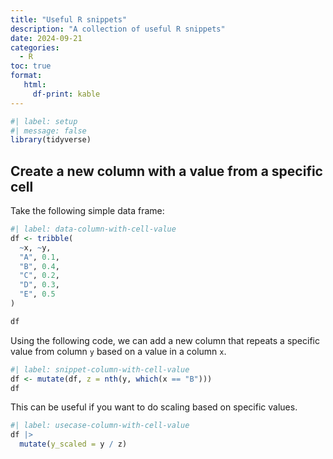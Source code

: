 ```yaml
---
title: "Useful R snippets"
description: "A collection of useful R snippets"
date: 2024-09-21
categories:
  - R
toc: true
format: 
   html:
     df-print: kable
---
```


```r
#| label: setup
#| message: false
library(tidyverse)
```

## Create a new column with a value from a specific cell

Take the following simple data frame:

```r
#| label: data-column-with-cell-value
df <- tribble(
  ~x, ~y,
  "A", 0.1,
  "B", 0.4,
  "C", 0.2,
  "D", 0.3,
  "E", 0.5
)

df
```

Using the following code, we can add a new column that repeats a specific value from column `y` based on a value in a column `x`.

```r
#| label: snippet-column-with-cell-value
df <- mutate(df, z = nth(y, which(x == "B")))
df
```

This can be useful if you want to do scaling based on specific values.

```r
#| label: usecase-column-with-cell-value
df |>
  mutate(y_scaled = y / z)
```
